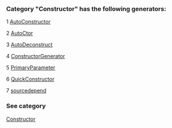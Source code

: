 ### Category "Constructor" has the following generators:

   1 [AutoConstructor](/docs/AutoConstructor)

   2 [AutoCtor](/docs/AutoCtor)

   3 [AutoDeconstruct](/docs/AutoDeconstruct)

   4 [ConstructorGenerator](/docs/ConstructorGenerator)

   5 [PrimaryParameter](/docs/PrimaryParameter)

   6 [QuickConstructor](/docs/QuickConstructor)

   7 [sourcedepend](/docs/sourcedepend)

### See category

[Constructor](/docs/Categories/Constructor)
